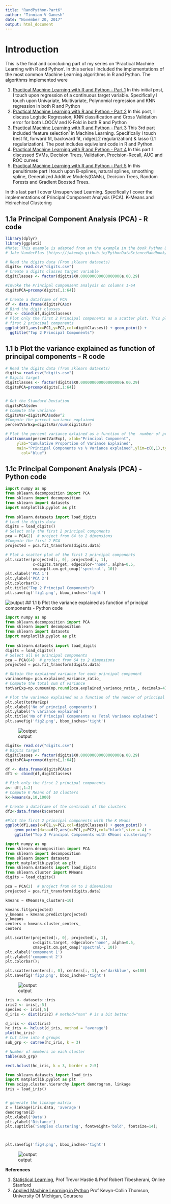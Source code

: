 ```yaml
---
title: "RandPython-Part6"
author: "Tinniam V Ganesh"
date: "November 20, 2017"
output: html_document
---
```


# **Introduction**
This is the final and concluding part of my series on 'Practical Machine Learning with
R and Python'. In this series I  included the implementations of the most common
Machine Learning algorithms in R and Python. The algorithms implemented were
 

1. [Practical Machine Learning with R and Python - Part 1](https://gigadom.wordpress.com/2017/10/06/practical-machine-learning-with-r-and-python-part-1/)
In this initial post, I touch upon regression of a continuous target variable. Specifically I touch upon Univariate, Multivariate, Polynomial regression and KNN regression in both R and Python
2. [Practical Machine Learning with R and Python - Part 2](https://gigadom.wordpress.com/2017/10/13/practical-machine-learning-with-r-and-python-part-2/)
In this post, I discuss Logistic Regression, KNN classification and Cross Validation error for both LOOCV and K-Fold in both R and Python 
3. [Practical Machine Learning with R and Python - Part 3](https://gigadom.wordpress.com/2017/10/20/practical-machine-learning-with-r-and-python-part-3/)
This 3rd part included 'feature selection' in Machine Learning. Specifically I touch best fit, forward fit, backward fit, ridge(L2 regularization) & lasso (L1 regularization). The post includes equivalent code in R and Python. 
4. [Practical Machine Learning with R and Python - Part 4](https://gigadom.wordpress.com/2017/10/29/practical-machine-learning-with-r-and-python-part-4/)
In this part I discussed SVMs, Decision Trees, Validation, Precision-Recall, AUC and  ROC curves
5. [Practical Machine Learning with R and Python - Part 5](https://gigadom.wordpress.com/2017/11/07/practical-machine-learning-with-r-and-python-part-5/)
In this penultimate part I touch upon B-splines, natural splines, smoothing spline,
Generalized Additive Models(GAMs), Decision Trees, Random Forests and Gradient Boosted Trees.

In this last part I cover Unsupervised Learning. Specifically I cover the implementations
of Principal Component Analysis (PCA). K-Means and Heirachical Clustering

## 1.1a Principal Component Analysis (PCA) - R code 
```r
library(dplyr)
library(ggplot2)
#Note: This example is adapted from an the example in the book Python Datascience handbook by 
# Jake VanderPlas (https://jakevdp.github.io/PythonDataScienceHandbook/05.09-principal-component-analysis.html)

# Read the digits data (From sklearn datasets)
digits= read.csv("digits.csv")
# Create a digits classes target variable
digitClasses <- factor(digits$X0.000000000000000000e.00.29)

#Invoke the Principal Componsent analysis on columns 1-64
digitsPCA=prcomp(digits[,1:64])

# Create a dataframe of PCA
df <- data.frame(digitsPCA$x)
# Bind the digit classes
df1 <- cbind(df,digitClasses)
# Plot only the first 2 Principal components as a scatter plot. This plot uses only the
# first 2 principal components 
ggplot(df1,aes(x=PC1,y=PC2,col=digitClasses)) + geom_point() +
  ggtitle("Top 2 Principal Components")


```

## 1.1 b Plot the variance explained as function of principal components - R code
```r
# Read the digits data (from sklearn datasets)
digits= read.csv("digits.csv")
# Digits target
digitClasses <- factor(digits$X0.000000000000000000e.00.29)
digitsPCA=prcomp(digits[,1:64])


# Get the Standard Deviation
digitsPCA$sdev
# Compute the variance
digitsVar=digitsPCA$sdev^2
#Compute the percent variance explained
percentVarExp=digitsVar/sum(digitsVar)

# Plot the percent variance exlained as a function of the  number of principal components
plot(cumsum(percentVarExp), xlab="Principal Component", 
     ylab="Cumulative Proportion of Variance Explained", 
     main="Principal Components vs % Variance explained",ylim=c(0,1),type='l',lwd=2,
       col="blue")
```


## 1.1c Principal Component Analysis (PCA) - Python code
```python
import numpy as np
from sklearn.decomposition import PCA
from sklearn import decomposition
from sklearn import datasets
import matplotlib.pyplot as plt
  
from sklearn.datasets import load_digits
# Load the digits data
digits = load_digits()
# Select only the first 2 principal components
pca = PCA(2)  # project from 64 to 2 dimensions
#Compute the first 2 PCA
projected = pca.fit_transform(digits.data)

# Plot a scatter plot of the first 2 principal components
plt.scatter(projected[:, 0], projected[:, 1],
            c=digits.target, edgecolor='none', alpha=0.5,
            cmap=plt.cm.get_cmap('spectral', 10))
plt.xlabel('PCA 1')
plt.ylabel('PCA 2')
plt.colorbar();
plt.title("Top 2 Principal Components")
plt.savefig('fig1.png', bbox_inches='tight')
```
![output](fig1.png)
## 1.1 b Plot the variance explained as function of principal components - Python code
```python
import numpy as np
from sklearn.decomposition import PCA
from sklearn import decomposition
from sklearn import datasets
import matplotlib.pyplot as plt
  
from sklearn.datasets import load_digits
digits = load_digits()
# Select all 64 principal components
pca = PCA(64)  # project from 64 to 2 dimensions
projected = pca.fit_transform(digits.data)

# Obtain the explained variance for each principal component
varianceExp= pca.explained_variance_ratio_
# Compute the total sum of variance
totVarExp=np.cumsum(np.round(pca.explained_variance_ratio_, decimals=4)*100)

# Plot the variance explained as a function of the number of principal components
plt.plot(totVarExp)
plt.xlabel('No of principal components')
plt.ylabel('% variance explained')
plt.title('No of Principal Components vs Total Variance explained')
plt.savefig('fig2.png', bbox_inches='tight')
```


![output](fig2.png)

```r
digits= read.csv("digits.csv")
# Digits target
digitClasses <- factor(digits$X0.000000000000000000e.00.29)
digitsPCA=prcomp(digits[,1:64])

df <- data.frame(digitsPCA$x)
df1 <- cbind(df,digitClasses)

# Pick only the first 2 principal components
a<- df[,1:2]
# Compute K Means of 10 clusters
k<-kmeans(a,10,1000)

# Create a dataframe of the centroids of the clusters
df2<-data.frame(k$centers)

#Plot the first 2 principal components with the K Means
ggplot(df1,aes(x=PC1,y=PC2,col=digitClasses)) + geom_point() +
    geom_point(data=df2,aes(x=PC1,y=PC2),col="black",size = 4) + 
    ggtitle("Top 2 Principal Components with KMeans clustering") 
```

```python
import numpy as np
from sklearn.decomposition import PCA
from sklearn import decomposition
from sklearn import datasets
import matplotlib.pyplot as plt
from sklearn.datasets import load_digits
from sklearn.cluster import KMeans
digits = load_digits()

pca = PCA(2)  # project from 64 to 2 dimensions
projected = pca.fit_transform(digits.data)

kmeans = KMeans(n_clusters=10)

kmeans.fit(projected)
y_kmeans = kmeans.predict(projected)
y_kmeans
centers = kmeans.cluster_centers_
centers

plt.scatter(projected[:, 0], projected[:, 1],
            c=digits.target, edgecolor='none', alpha=0.5,
            cmap=plt.cm.get_cmap('spectral', 10))
plt.xlabel('component 1')
plt.ylabel('component 2')
plt.colorbar();

plt.scatter(centers[:, 0], centers[:, 1], c='darkblue', s=100)
plt.savefig('fig3.png', bbox_inches='tight')
```


![output](fig3.png)

```r
iris <- datasets::iris
iris2 <- iris[,-5]
species <- iris[,5]
d_iris <- dist(iris2) # method="man" # is a bit better

d_iris <- dist(iris)
hc_iris <- hclust(d_iris, method = "average")
plot(hc_iris)
# Cut tree into 4 groups
sub_grp <- cutree(hc_iris, k = 3)

# Number of members in each cluster
table(sub_grp)

rect.hclust(hc_iris, k = 3, border = 2:5)

```




```python
from sklearn.datasets import load_iris
import matplotlib.pyplot as plt
from scipy.cluster.hierarchy import dendrogram, linkage
iris = load_iris()


# generate the linkage matrix
Z = linkage(iris.data, 'average')
dendrogram(Z)
plt.xlabel('Data')
plt.ylabel('Distance')
plt.suptitle('Samples clustering', fontweight='bold', fontsize=14);



plt.savefig('fig4.png', bbox_inches='tight')
```

![output](fig4.png)


**References**

1. [Statistical Learning](https://lagunita.stanford.edu/courses/HumanitiesandScience/StatLearning/Winter2015/about), Prof Trevor Hastie & Prof Robert Tibesherani, Online Stanford
2. [Applied Machine Learning in Python](https://www.coursera.org/learn/python-machine-learning) Prof Kevyn-Collin Thomson, University Of Michigan, Coursera